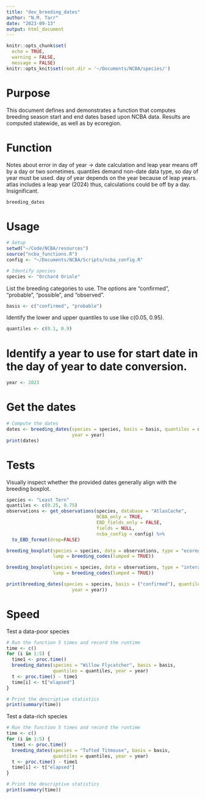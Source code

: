 ```yaml
---
title: "dev_breeding_dates"
author: "N.M. Tarr"
date: "2023-09-13"
output: html_document
---
```


```r
knitr::opts_chunk$set(
  echo = TRUE,
  warning = FALSE,
  message = FALSE)
knitr::opts_knit$set(root.dir = '~/Documents/NCBA/species/')
```


# Purpose
This document defines and demonstrates a function that computes breeding season start and end dates based upon NCBA data.  Results are computed statewide, as well as by ecoregion.

# Function

Notes about error in day of year -> date calculation and leap year means off by a day or two sometimes.
quantiles demand non-date data type, so day of year must be used.
day of year depends on the year because of leap years.
atlas includes a leap year (2024)
thus, calculations could be off by a day.
Insignificant.
```r
breeding_dates
```

# Usage
```r
# Setup
setwd("~/Code/NCBA/resources")
source("ncba_functions.R")
config <- "~/Documents/NCBA/Scripts/ncba_config.R"
```


```r
# Identify species
species <- "Orchard Oriole"
```

List the breeding categories to use. The options are "confirmed", "probable", "possible", and "observed".
```r
basis <- c("confirmed", "probable")
```

Identify the lower and upper quantiles to use like c(0.05, 0.95).
```r
quantiles <- c(0.1, 0.9)
```

# Identify a year to use for start date in the day of year to date conversion.
```r
year <- 2023
```

# Get the dates
```r
# Compute the dates
dates <- breeding_dates(species = species, basis = basis, quantiles = quantiles,
                        year = year)
print(dates)
```


# Tests

Visually inspect whether the provided dates generally align with the breeding boxplot.
```r
species <- "Least Tern"
quantiles <- c(0.25, 0.75)
observations <- get_observations(species, database = "AtlasCache", 
                                 NCBA_only = TRUE, 
                                 EBD_fields_only = FALSE,
                                 fields = NULL,
                                 ncba_config = config) %>%
  to_EBD_format(drop=FALSE)

breeding_boxplot(species = species, data = observations, type = "ecoregional",
                 lump = breeding_codes(lumped = TRUE))
```

```r
breeding_boxplot(species = species, data = observations, type = "interactive",
                 lump = breeding_codes(lumped = TRUE))
```


```r
print(breeding_dates(species = species, basis = ("confirmed"), quantiles = quantiles,
                        year = year))
```


# Speed
Test a data-poor species
```r
# Run the function 5 times and record the runtime
time <- c()
for (i in 1:5) {
  time1 <- proc.time()
  breeding_dates(species = "Willow Flycatcher", basis = basis, 
                 quantiles = quantiles, year = year)
  t <- proc.time() - time1
  time[i] <- t["elapsed"]
}

# Print the descriptive statistics
print(summary(time))
```


Test a data-rich species
```r
# Run the function 5 times and record the runtime
time <- c()
for (i in 1:5) {
  time1 <- proc.time()
  breeding_dates(species = "Tufted Titmouse", basis = basis, 
                 quantiles = quantiles, year = year)
  t <- proc.time() - time1
  time[i] <- t["elapsed"]
}

# Print the descriptive statistics
print(summary(time))
```
